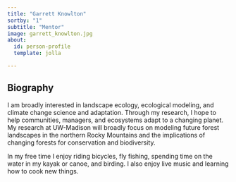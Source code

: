 ```yaml
---
title: "Garrett Knowlton"
sortby: "1"
subtitle: "Mentor"
image: garrett_knowlton.jpg
about:
  id: person-profile
  template: jolla

---
```


:::{#person-profile}
:::

## Biography

I am broadly interested in landscape ecology, ecological modeling, and climate change science and adaptation. Through my research, I hope to help communities, managers, and ecosystems adapt to a changing planet. My research at UW-Madison will broadly focus on modeling future forest landscapes in the northern Rocky Mountains and the implications of changing forests for conservation and biodiversity.

In my free time I enjoy riding bicycles, fly fishing, spending time on the water in my kayak or canoe, and birding. I also enjoy live music and learning how to cook new things.
